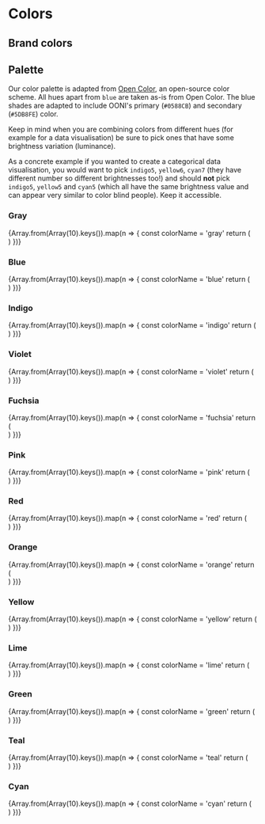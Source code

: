 
# Colors

## Brand colors

<div className="flex flex-wrap">
  <div className="w-1/2">
    <ColorPalette
      color={theme.colors.blue5}
      name="OONI Blue (blue5)"
    />
  </div>
  <div className="w-1/2">
    <ColorPalette
      color={theme.colors.blue3}
      name="Light Blue (blue3)"
    />
  </div>
</div>

## Palette

Our color palette is adapted from [Open Color](https://yeun.github.io/open-color/), an open-source color scheme. All hues apart from `blue` are taken as-is from Open Color. The blue shades are adapted to include OONI's primary (`#0588CB`) and secondary (`#5DB8FE`) color.

Keep in mind when you are combining colors from different hues (for example for a data visualisation) be sure to pick ones that have some brightness variation (luminance).

As a concrete example if you wanted to create a categorical data visualisation,
you would want to pick `indigo5`, `yellow6`, `cyan7` (they have different number
so different brightnesses too!) and should **not** pick `indigo5`, `yellow5`
and `cyan5` (which all have the same brightness value and can appear very
similar to color blind people). Keep it accessible.


### Gray

<div className="flex flex-wrap">
  {Array.from(Array(10).keys()).map(n => {
    const colorName = 'gray'
    return (
      <div className="w-1/2">
        <ColorPalette
          color={theme.colors[`${colorName}${n}`]}
          name={`${colorName} ${n}`}
        />
      </div>
    )
  })}
</div>

### Blue

<div className="flex flex-wrap">
  {Array.from(Array(10).keys()).map(n => {
    const colorName = 'blue'
    return (
      <div className="w-1/2">
        <ColorPalette
          color={theme.colors[`${colorName}${n}`]}
          name={`${colorName} ${n}`}
        />
      </div>
    )
  })}
</div>


### Indigo

<div className="flex flex-wrap">
  {Array.from(Array(10).keys()).map(n => {
    const colorName = 'indigo'
    return (
      <div className="w-1/2">
        <ColorPalette
          color={theme.colors[`${colorName}${n}`]}
          name={`${colorName} ${n}`}
        />
      </div>
    )
  })}
</div>

### Violet

<div className="flex flex-wrap">
  {Array.from(Array(10).keys()).map(n => {
    const colorName = 'violet'
    return (
      <div className="w-1/2">
        <ColorPalette
          color={theme.colors[`${colorName}${n}`]}
          name={`${colorName} ${n}`}
        />
      </div>
    )
  })}
</div>

### Fuchsia

<div className="flex flex-wrap">
  {Array.from(Array(10).keys()).map(n => {
    const colorName = 'fuchsia'
    return (
      <div className="w-1/2">
        <ColorPalette
          color={theme.colors[`${colorName}${n}`]}
          name={`${colorName} ${n}`}
        />
      </div>
    )
  })}
</div>

### Pink

<div className="flex flex-wrap">
  {Array.from(Array(10).keys()).map(n => {
    const colorName = 'pink'
    return (
      <div className="w-1/2">
        <ColorPalette
          color={theme.colors[`${colorName}${n}`]}
          name={`${colorName} ${n}`}
        />
      </div>
    )
  })}
</div>

### Red

<div className="flex flex-wrap">
  {Array.from(Array(10).keys()).map(n => {
    const colorName = 'red'
    return (
      <div className="w-1/2">
        <ColorPalette
          color={theme.colors[`${colorName}${n}`]}
          name={`${colorName} ${n}`}
        />
      </div>
    )
  })}
</div>

### Orange

<div className="flex flex-wrap">
  {Array.from(Array(10).keys()).map(n => {
    const colorName = 'orange'
    return (
      <div className="w-1/2">
        <ColorPalette
          color={theme.colors[`${colorName}${n}`]}
          name={`${colorName} ${n}`}
        />
      </div>
    )
  })}
</div>

### Yellow

<div className="flex flex-wrap">
  {Array.from(Array(10).keys()).map(n => {
    const colorName = 'yellow'
    return (
      <div className="w-1/2">
        <ColorPalette
          color={theme.colors[`${colorName}${n}`]}
          name={`${colorName} ${n}`}
        />
      </div>
    )
  })}
</div>

### Lime

<div className="flex flex-wrap">
  {Array.from(Array(10).keys()).map(n => {
    const colorName = 'lime'
    return (
      <div className="w-1/2">
        <ColorPalette
          color={theme.colors[`${colorName}${n}`]}
          name={`${colorName} ${n}`}
        />
      </div>
    )
  })}
</div>

### Green

<div className="flex flex-wrap">
  {Array.from(Array(10).keys()).map(n => {
    const colorName = 'green'
    return (
      <div className="w-1/2">
        <ColorPalette
          color={theme.colors[`${colorName}${n}`]}
          name={`${colorName} ${n}`}
        />
      </div>
    )
  })}
</div>

### Teal

<div className="flex flex-wrap">
  {Array.from(Array(10).keys()).map(n => {
    const colorName = 'teal'
    return (
      <div className="w-1/2">
        <ColorPalette
          color={theme.colors[`${colorName}${n}`]}
          name={`${colorName} ${n}`}
        />
      </div>
    )
  })}
</div>

### Cyan

<div className="flex flex-wrap">
  {Array.from(Array(10).keys()).map(n => {
    const colorName = 'cyan'
    return (
      <div className="w-1/2">
        <ColorPalette
          color={theme.colors[`${colorName}${n}`]}
          name={`${colorName} ${n}`}
        />
      </div>
    )
  })}
</div>